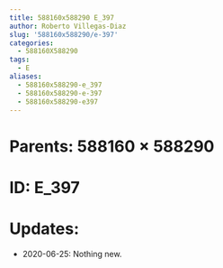 ```yaml
---
title: 588160x588290 E_397
author: Roberto Villegas-Diaz
slug: '588160x588290/e-397'
categories:
  - 588160X588290
tags:
  - E
aliases:
  - 588160x588290-e_397
  - 588160x588290-e-397
  - 588160x588290-e397
---
```


# **Parents**: 588160 $\times$ 588290
# **ID**: E_397
# **Updates**: 
 - 2020-06-25: Nothing new.
